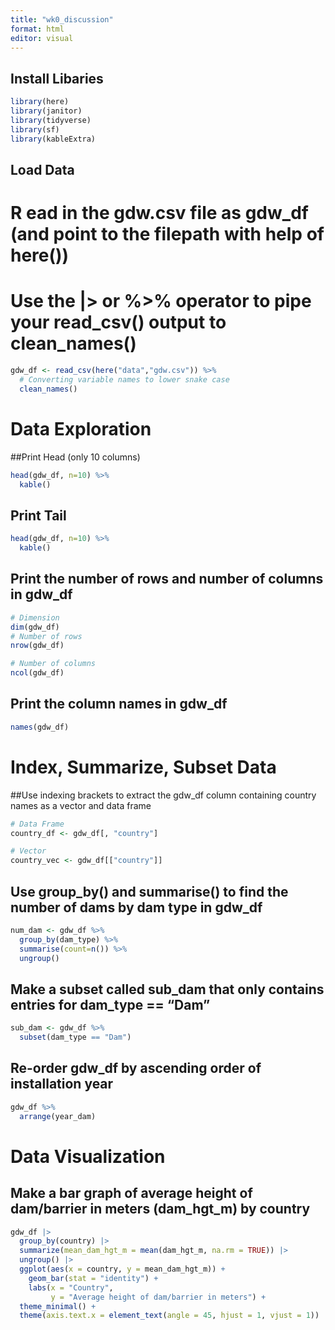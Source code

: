 ```yaml
---
title: "wk0_discussion"
format: html
editor: visual
---
```


## Install Libaries

```r
library(here)
library(janitor)
library(tidyverse)
library(sf)
library(kableExtra)
```

## Load Data

# R ead in the gdw.csv file as gdw_df (and point to the filepath with help of here())

# Use the \|\> or %\>% operator to pipe your read_csv() output to clean_names()

```r
gdw_df <- read_csv(here("data","gdw.csv")) %>% 
  # Converting variable names to lower snake case
  clean_names()

```

# Data Exploration

##Print Head (only 10 columns)

```r
head(gdw_df, n=10) %>% 
  kable()
```

## Print Tail

```r
head(gdw_df, n=10) %>% 
  kable()
```

## Print the number of rows and number of columns in gdw_df

```r
# Dimension
dim(gdw_df)
# Number of rows
nrow(gdw_df)

# Number of columns
ncol(gdw_df)
```

## Print the column names in gdw_df

```r
names(gdw_df)
```

# Index, Summarize, Subset Data

##Use indexing brackets to extract the gdw_df column containing country names as a vector and data frame

```r
# Data Frame
country_df <- gdw_df[, "country"]

# Vector 
country_vec <- gdw_df[["country"]]
```

## Use group_by() and summarise() to find the number of dams by dam type in gdw_df

```r
num_dam <- gdw_df %>%
  group_by(dam_type) %>% 
  summarise(count=n()) %>% 
  ungroup()
```

## Make a subset called sub_dam that only contains entries for dam_type == "Dam"

```r
sub_dam <- gdw_df %>% 
  subset(dam_type == "Dam")
```

## Re-order gdw_df by ascending order of installation year

```r
gdw_df %>% 
  arrange(year_dam)
```

# Data Visualization

## Make a bar graph of average height of dam/barrier in meters (dam_hgt_m) by country

```r
gdw_df |>
  group_by(country) |>
  summarize(mean_dam_hgt_m = mean(dam_hgt_m, na.rm = TRUE)) |>
  ungroup() |> 
  ggplot(aes(x = country, y = mean_dam_hgt_m)) +
    geom_bar(stat = "identity") +
    labs(x = "Country",
         y = "Average height of dam/barrier in meters") +
  theme_minimal() +
  theme(axis.text.x = element_text(angle = 45, hjust = 1, vjust = 1))
```
